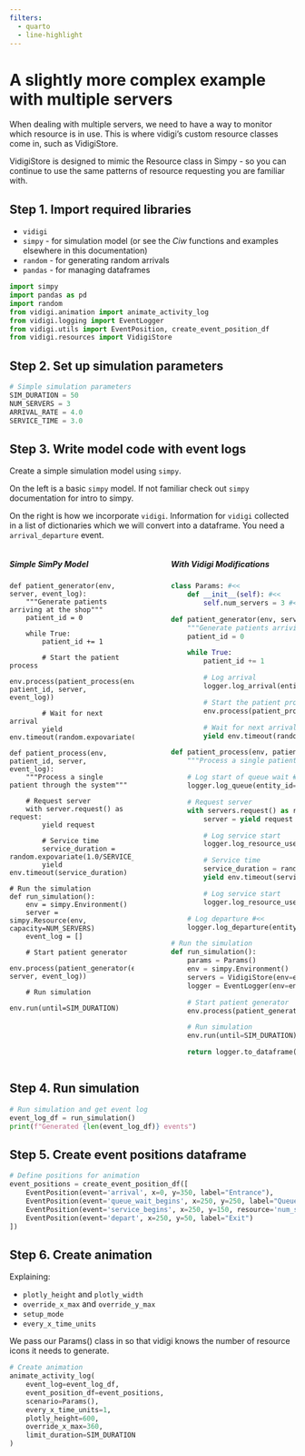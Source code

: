 ```yaml
---
filters:
  - quarto
  - line-highlight
---
```

# A slightly more complex example with multiple servers

When dealing with multiple servers, we need to have a way to monitor which resource is in use. This is where vidigi's custom resource classes come in, such as VidigiStore.

VidigiStore is designed to mimic the Resource class in Simpy - so you can continue to use the same patterns of resource requesting you are familiar with.

## Step 1. Import required libraries

* `vidigi`
* `simpy` - for simulation model (or see the *Ciw* functions and examples elsewhere in this documentation)
* `random` - for generating random arrivals
* `pandas` - for managing dataframes

```python
import simpy
import pandas as pd
import random
from vidigi.animation import animate_activity_log
from vidigi.logging import EventLogger
from vidigi.utils import EventPosition, create_event_position_df
from vidigi.resources import VidigiStore
```

## Step 2. Set up simulation parameters

```python
# Simple simulation parameters
SIM_DURATION = 50
NUM_SERVERS = 3
ARRIVAL_RATE = 4.0
SERVICE_TIME = 3.0
```

## Step 3. Write model code with event logs

Create a simple simulation model using `simpy`.

On the left is a basic `simpy` model. If not familiar check out `simpy` documentation for intro to simpy.

On the right is how we incorporate `vidigi`. Information for `vidigi` collected in a list of dictionaries which we will convert into a dataframe. You need a `arrival_departure` event.

:::: {.columns}

::: {.column width="47.5%"}

##### Simple SimPy Model

```.python

def patient_generator(env, server, event_log):
    """Generate patients arriving at the shop"""
    patient_id = 0

    while True:
        patient_id += 1

        # Start the patient process
        env.process(patient_process(env, patient_id, server, event_log))

        # Wait for next arrival
        yield env.timeout(random.expovariate(ARRIVAL_RATE))

def patient_process(env, patient_id, server, event_log):
    """Process a single patient through the system"""

    # Request server
    with server.request() as request:
        yield request

        # Service time
        service_duration = random.expovariate(1.0/SERVICE_TIME)
        yield env.timeout(service_duration)

# Run the simulation
def run_simulation():
    env = simpy.Environment()
    server = simpy.Resource(env, capacity=NUM_SERVERS)
    event_log = []

    # Start patient generator
    env.process(patient_generator(env, server, event_log))

    # Run simulation
    env.run(until=SIM_DURATION)
```
:::

::: {.column width="5%"}

:::

::: {.column width="47.5%"}

##### With Vidigi Modifications

```python
class Params: #<<
    def __init__(self): #<<
        self.num_servers = 3 #<<

def patient_generator(env, servers, logger):
    """Generate patients arriving at the shop"""
    patient_id = 0

    while True:
        patient_id += 1

        # Log arrival
        logger.log_arrival(entity_id=patient_id) #<<

        # Start the patient process
        env.process(patient_process(env, patient_id, servers, logger))

        # Wait for next arrival
        yield env.timeout(random.expovariate(ARRIVAL_RATE))

def patient_process(env, patient_id, servers, logger):
    """Process a single patient through the system"""

    # Log start of queue wait #<<
    logger.log_queue(entity_id=patient_id, event='queue_wait_begins') #<<

    # Request server
    with servers.request() as request:
        server = yield request  #<<

        # Log service start
        logger.log_resource_use_start(entity_id=patient_id, event="service_begins", resource_id=server.id_attribute) #<<

        # Service time
        service_duration = random.expovariate(1.0/SERVICE_TIME)
        yield env.timeout(service_duration)

        # Log service start
        logger.log_resource_use_end(entity_id=patient_id, event="service_complete", resource_id=server.id_attribute) #<<

    # Log departure #<<
    logger.log_departure(entity_id=patient_id)  #<<

# Run the simulation
def run_simulation():
    params = Params()
    env = simpy.Environment()
    servers = VidigiStore(env=env, num_resources=params.num_servers) #<<
    logger = EventLogger(env=env) #<<

    # Start patient generator
    env.process(patient_generator(env, servers, logger))

    # Run simulation
    env.run(until=SIM_DURATION)

    return logger.to_dataframe() #<<
```

:::

::::

## Step 4. Run simulation

```python
# Run simulation and get event log
event_log_df = run_simulation()
print(f"Generated {len(event_log_df)} events")
```

## Step 5. Create event positions dataframe

```python
# Define positions for animation
event_positions = create_event_position_df([
    EventPosition(event='arrival', x=0, y=350, label="Entrance"),
    EventPosition(event='queue_wait_begins', x=250, y=250, label="Queue"),
    EventPosition(event='service_begins', x=250, y=150, resource='num_servers', label="Being Served"),
    EventPosition(event='depart', x=250, y=50, label="Exit")
])
```

## Step 6. Create animation

Explaining:

* `plotly_height` and `plotly_width`
* `override_x_max` and `override_y_max`
* `setup_mode`
* `every_x_time_units`

We pass our Params() class in so that vidigi knows the number of resource icons it needs to generate.

```python
# Create animation
animate_activity_log(
    event_log=event_log_df,
    event_position_df=event_positions,
    scenario=Params(),
    every_x_time_units=1,
    plotly_height=600,
    override_x_max=360,
    limit_duration=SIM_DURATION
)
```
